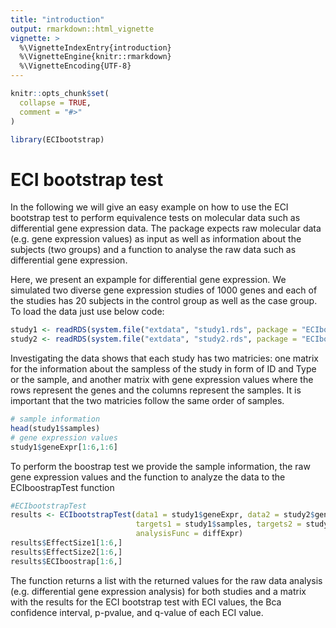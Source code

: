 ```yaml
---
title: "introduction"
output: rmarkdown::html_vignette
vignette: >
  %\VignetteIndexEntry{introduction}
  %\VignetteEngine{knitr::rmarkdown}
  %\VignetteEncoding{UTF-8}
---
```


```r
knitr::opts_chunk$set(
  collapse = TRUE,
  comment = "#>"
)
```

```r
library(ECIbootstrap)
```

# ECI bootstrap test
In the following we will give an easy example on how to use the ECI bootstrap test to perform equivalence tests on molecular data such as differential gene expression data. The package expects raw molecular data (e.g. gene expression values) as input as well as information about the subjects (two groups) and a function to analyse the raw data such as differential gene expression.  

Here, we present an expample for differential gene expression. We simulated two diverse gene expression studies of 1000 genes and each of the studies has 20 subjects in the control group as well as the case group. To load the data just use below code:

```r
study1 <- readRDS(system.file("extdata", "study1.rds", package = "ECIbootstrap"))
study2 <- readRDS(system.file("extdata", "study2.rds", package = "ECIbootstrap"))
```

Investigating the data shows that each study has two matricies: one matrix for the information about the sampless of the study in form of ID and Type or the sample, and another matrix with gene expression values where the rows represent the genes and the columns represent the samples. It is important that the two matricies follow the same order of samples.

```r
# sample information
head(study1$samples)
# gene expression values
study1$geneExpr[1:6,1:6]
```

To perform the boostrap test we provide the sample information, the raw gene expression values and the function to analyze the data to the ECIboostrapTest function

```r
#ECIbootstrapTest
results <- ECIbootstrapTest(data1 = study1$geneExpr, data2 = study2$geneExpr,
                            targets1 = study1$samples, targets2 = study2$samples,
                            analysisFunc = diffExpr)
results$EffectSize1[1:6,]
results$EffectSize2[1:6,]
results$ECIboostrap[1:6,]

```

The function returns a list with the returned values for the raw data analysis (e.g. differential gene expression analysis) for both studies and a matrix with the results for the ECI bootstrap test with ECI values, the Bca confidence interval, p-pvalue, and q-value of each ECI value. 